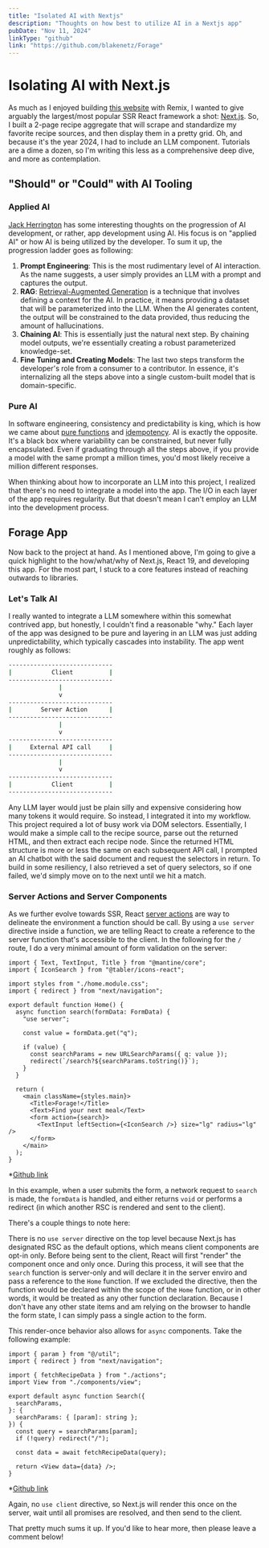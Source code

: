 ```yaml
---
title: "Isolated AI with Nextjs"
description: "Thoughts on how best to utilize AI in a Nextjs app"
pubDate: "Nov 11, 2024"
linkType: "github"
link: "https://github.com/blakenetz/Forage"
---
```


# Isolating AI with Next.js

As much as I enjoyed building
[this website](https://github.com/blakenetz/portfolio) with Remix, I wanted to
give arguably the largest/most popular SSR React framework a shot:
[Next.js](https://nextjs.org/). So, I built a 2-page recipe aggregate that will
scrape and standardize my favorite recipe sources, and then display them in a
pretty grid. Oh, and because it's the year 2024, I had to include an LLM
component. Tutorials are a dime a dozen, so I'm writing this less as a
comprehensive deep dive, and more as contemplation.

## "Should" or "Could" with AI Tooling

### Applied AI

[Jack Herrington](https://www.youtube.com/watch?v=egUNQ1pvkYs&t=626s) has some
interesting thoughts on the progression of AI development, or rather, app
development using AI. His focus is on "applied AI" or how AI is being utilized
by the developer. To sum it up, the progression ladder goes as following:

1. **Prompt Engineering**: This is the most rudimentary level of AI interaction.
   As the name suggests, a user simply provides an LLM with a prompt and
   captures the output.
2. **RAG**:
   [Retrieval-Augmented Generation](https://blogs.nvidia.com/blog/what-is-retrieval-augmented-generation/)
   is a technique that involves defining a context for the AI. In practice, it
   means providing a dataset that will be parameterized into the LLM. When the
   AI generates content, the output will be constrained to the data provided,
   thus reducing the amount of hallucinations.
3. **Chaining AI**: This is essentially just the natural next step. By chaining
   model outputs, we're essentially creating a robust parameterized
   knowledge-set.
4. **Fine Tuning and Creating Models**: The last two steps transform the
   developer's role from a consumer to a contributor. In essence, it's
   internalizing all the steps above into a single custom-built model that is
   domain-specific.

### Pure AI

In software engineering, consistency and predictability is king, which is how we
came about [pure functions](https://en.wikipedia.org/wiki/Pure_function) and
[idempotency](https://en.wikipedia.org/wiki/Idempotence). AI is exactly the
opposite. It's a black box where variability can be constrained, but never fully
encapsulated. Even if graduating through all the steps above, if you provide a
model with the same prompt a million times, you'd most likely receive a million
different responses.

When thinking about how to incorporate an LLM into this project, I realized that
there's no need to integrate a model into the app. The I/O in each layer of the
app requires regularity. But that doesn't mean I can't employ an LLM into the
development process.

## Forage App

Now back to the project at hand. As I mentioned above, I'm going to give a quick
highlight to the how/what/why of Next.js, React 19, and developing this app. For
the most part, I stuck to a core features instead of reaching outwards to
libraries.

### Let's Talk AI

I really wanted to integrate a LLM somewhere within this somewhat contrived app,
but honestly, I couldn't find a reasonable "why." Each layer of the app was
designed to be pure and layering in an LLM was just adding unpredictability,
which typically cascades into instability. The app went roughly as follows:

```bash no-copy
-----------------------------
|           Client          |
-----------------------------
              |
              v
-----------------------------
|        Server Action      |
-----------------------------
              |
              v
-----------------------------
|     External API call     |
-----------------------------
              |
              v
-----------------------------
|           Client          |
-----------------------------
```

Any LLM layer would just be plain silly and expensive considering how many
tokens it would require. So instead, I integrated it into my workflow. This
project required a lot of busy work via DOM selectors. Essentially, I would make
a simple call to the recipe source, parse out the returned HTML, and then
extract each recipe node. Since the returned HTML structure is more or less the
same on each subsequent API call, I prompted an AI chatbot with the said
document and request the selectors in return. To build in some resiliency, I
also retrieved a set of query selectors, so if one failed, we'd simply move on
to the next until we hit a match.

### Server Actions and Server Components

As we further evolve towards SSR, React
[server actions](https://react.dev/reference/rsc/server-actions) are way to
delineate the environment a function should be call. By using a `use server`
directive inside a function, we are telling React to create a reference to the
server function that's accessible to the client. In the following for the `/`
route, I do a very minimal amount of form validation on the server:

```tsx
import { Text, TextInput, Title } from "@mantine/core";
import { IconSearch } from "@tabler/icons-react";

import styles from "./home.module.css";
import { redirect } from "next/navigation";

export default function Home() {
  async function search(formData: FormData) {
    "use server";

    const value = formData.get("q");

    if (value) {
      const searchParams = new URLSearchParams({ q: value });
      redirect(`/search?${searchParams.toString()}`);
    }
  }

  return (
    <main className={styles.main}>
      <Title>Forage!</Title>
      <Text>Find your next meal</Text>
      <form action={search}>
        <TextInput leftSection={<IconSearch />} size="lg" radius="lg" />
      </form>
    </main>
  );
}
```

\*[Github link](https://github.com/blakenetz/Forage/blob/main/app/page.tsx)

In this example, when a user submits the form, a network request to `search` is
made, the `formData` is handled, and either returns `void` or performs a
redirect (in which another RSC is rendered and sent to the client).

There's a couple things to note here:

There is no `use server` directive on the top level because Next.js has
designated RSC as the default options, which means client components are opt-in
only. Before being sent to the client, React will first "render" the component
once and only once. During this process, it will see that the `search` function
is server-only and will declare it in the server enviro and pass a reference to
the `Home` function. If we excluded the directive, then the function would be
declared within the scope of the `Home` function, or in other words, it would be
treated as any other function declaration. Because I don't have any other state
items and am relying on the browser to handle the form state, I can simply pass
a single action to the form.

This render-once behavior also allows for `async` components. Take the following
example:

```tsx
import { param } from "@/util";
import { redirect } from "next/navigation";

import { fetchRecipeData } from "./actions";
import View from "./components/view";

export default async function Search({
  searchParams,
}: {
  searchParams: { [param]: string };
}) {
  const query = searchParams[param];
  if (!query) redirect("/");

  const data = await fetchRecipeData(query);

  return <View data={data} />;
}
```

\*[Github link](https://github.com/blakenetz/Forage/blob/main/app/search/page.tsx)

Again, no `use client` directive, so Next.js will render this once on the
server, wait until all promises are resolved, and then send to the client.

That pretty much sums it up. If you'd like to hear more, then please leave a
comment below!
